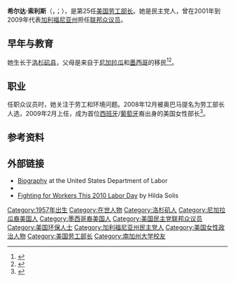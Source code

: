 {{noteTA
|1=zh-tw:索里士;zh-hans:索利斯;zh-hant:索利斯;
}}
{{Infobox Officeholder
|name            = 希尔达·索利斯
|original_name   = Hilda Solis
|image           = Hilda Solis official DOL portrait.jpg
|office          = 第25任[[美国劳工部长|美国劳工部长]]
|president       = [[贝拉克·奥巴马|贝拉克·奥巴马]]
|deputy          = [[塞斯·哈里斯|塞斯·哈里斯]]
|term_start      = 2009年2月24日
|term_end        = 2013年1月22日
|predecessor     = [[趙小蘭|趙小蘭]]
|successor       = [[塞斯·哈里斯|塞斯·哈里斯]]
|state2          = [[加利福尼亚州|加利福尼亚州]]
|district2       = 32
|term_start2     = 2003年1月3日
|term_end2       = 2009年2月24日
|predecessor2    = Diane Watson
|successor2      = [[趙美心|趙美心]]
|state3          = [[加利福尼亚州|加利福尼亚州]]
|district3       = 31
|term_start3     = 2001年1月3日
|term_end3       = 2003年1月3日
|predecessor3    = Matthew G. Martínez
|successor3      = Xavier Becerra
|state_senate4   = 加利福尼亚州
|district4       = 24
|term_start4     = 1994年12月5日
|term_end4       = 2001年1月3日
|predecessor4    = Arthur Torres
|successor4      = Gloria J. Romero
|state_assembly5 = 加利福尼亚州
|district5       = 57
|term_start5     = 1992年12月7日
|term_end5       = 1994年12月5日
|predecessor5    = Dave Elder
|successor5      = Martin Gallegos
|birth_date      = {{birth date and age|1957|10|20}}
|birth_place     = {{USA}}[[加利福尼亚州|加利福尼亚州]][[洛杉矶|洛杉矶]]
|death_date      = 
|death_place     = 
|party           = [[民主党_(美国)|民主党]]
|spouse          = Sam Sayyad
|alma_mater      = [[波莫纳加州州立理工大学|波莫纳加州州立理工大学]]<br>[[南加州大学|南加州大学]]
|religion        = [[罗马天主教|罗马天主教]]
}}

'''希尔达·索利斯'''（{{lang-en|Hilda Lucia Solis}}，{{IPA-en|sɵˈliːs|pron}}；{{bd|1957年|10月20日}}），是第25任[[美国劳工部长|美国劳工部长]]。她是民主党人，曾在2001年到2009年代表[[加利福尼亚州|加利福尼亚州]]担任[[联邦众议员|联邦众议员]]。

==早年与教育==
她生长于[[洛杉矶县|洛杉矶县]]，父母是来自于[[尼加拉瓜|尼加拉瓜]]和[[墨西哥|墨西哥]]的移民<ref name="nj111100">{{cite news |title=Biographies. |url=http://www.accessmylibrary.com/coms2/summary_0286-28655161_ITM |work=National Journal |date=2000-11-11 |accessdate=2008-12-19 |archive-date=2008-12-22 |archive-url=https://web.archive.org/web/20081222170333/http://www.accessmylibrary.com/coms2/summary_0286-28655161_ITM |dead-url=no }}</ref><ref>{{cite news |first=Harold |last=Meyerson |title=Labor's fresh face |url=http://www.latimes.com/news/opinion/commentary/la-oe-meyerson19-2008dec19,0,5862785.story |publisher=''[[Los_Angeles_Times|Los Angeles Times]]'' |date=2008-12-19 |accessdate=2008-12-19 |archive-date=2014-04-26 |archive-url=https://web.archive.org/web/20140426034443/http://www.latimes.com/news/opinion/commentary/la-oe-meyerson19-2008dec19,0,5862785.story |dead-url=no }}</ref>。

== 职业 ==
任职众议员时，她关注于劳工和环境问题。2008年12月被奥巴马提名为劳工部长人选，2009年2月上任，成为首位[[西班牙|西班牙]]/[[葡萄牙|葡萄牙]]裔出身的美国女性部长<ref>{{cite news | url=http://www.hispanicbusiness.com/politics/2009/2/24/hilda_solis_is_the_new_us.htm | title=Hilda Solis is the New U.S. Secretary of Labor | author=Kuznia, Rob | publisher=''[[Hispanic_Business|Hispanic Business]]'' | date=2009-02-24 | accessdate=2009-03-01 | deadurl=yes | archiveurl=https://archive.is/20130127054430/http://www.hispanicbusiness.com/politics/2009/2/24/hilda_solis_is_the_new_us.htm | archivedate=2013-01-27 }}</ref>。

==参考资料==
{{reflist|2}}

==外部链接==
{{Commons category|Hilda Solis}}
*[https://web.archive.org/web/20111217181750/http://www.dol.gov/_sec/welcome.htm Biography] at the United States Department of Labor
*{{Worldcat id|lccn-n2004-64470}}
*[http://www.huffingtonpost.com/rep-hilda-l-solis/fighting-for-workers-this_b_704243.html?view=print Fighting for Workers This 2010 Labor Day] {{Wayback|url=http://www.huffingtonpost.com/rep-hilda-l-solis/fighting-for-workers-this_b_704243.html?view=print |date=20160303204839 }} by Hilda Solis

{{Barack Obama cabinet}}
{{Authority control}}
{{DEFAULTSORT:Solis, Hilda}}
[[Category:1957年出生|Category:1957年出生]]
[[Category:在世人物|Category:在世人物]]
[[Category:洛杉矶人|Category:洛杉矶人]]
[[Category:尼加拉瓜裔美国人|Category:尼加拉瓜裔美国人]]
[[Category:墨西哥裔美国人|Category:墨西哥裔美国人]]
[[Category:美国民主党联邦众议员|Category:美国民主党联邦众议员]]
[[Category:美国环保人士|Category:美国环保人士]]
[[Category:加利福尼亚州民主党人|Category:加利福尼亚州民主党人]]
[[Category:美国女性政治人物|Category:美国女性政治人物]]
[[Category:美国劳工部长|Category:美国劳工部长]]
[[Category:南加州大学校友|Category:南加州大学校友]]